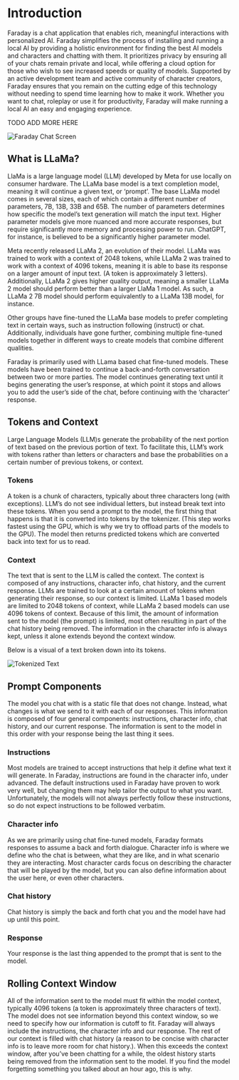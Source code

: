 # Introduction

Faraday is a chat application that enables rich, meaningful interactions with personalized AI. Faraday simplifies the process of installing and running a local AI by providing a holistic environment for finding the best AI models and characters and chatting with them. It prioritizes privacy by ensuring all of your chats remain private and local, while offering a cloud option for those who wish to see increased speeds or quality of models. Supported by an active development team and active community of character creators, Faraday ensures that you remain on the cutting edge of this technology without needing to spend time learning how to make it work. Whether you want to chat, roleplay or use it for productivity, Faraday will make running a local AI an easy and engaging experience.

TODO ADD MORE HERE

![Faraday Chat Screen](/images/Faraday_Chat_Screen.png)

## What is LLaMa?

LlaMa is a large language model (LLM) developed by Meta for use locally on consumer hardware. The LLaMa base model is a text completion model, meaning it will continue a given text, or ‘prompt’. The base LLaMa model comes in several sizes, each of which contain a different number of parameters, 7B, 13B, 33B and 65B. The number of parameters determines how specific the model’s text generation will match the input text. Higher parameter models give more nuanced and more accurate responses, but require significantly more memory and processing power to run. ChatGPT, for instance, is believed to be a significantly higher parameter model.

Meta recently released LLaMa 2, an evolution of their model. LLaMa was trained to work with a context of 2048 tokens, while LLaMa 2 was trained to work with a context of 4096 tokens, meaning it is able to base its response on a larger amount of input text. (A token is approximately 3 letters). Additionally, LLaMa 2 gives higher quality output, meaning a smaller LLaMa 2 model should perform better than a larger LlaMa 1 model. As such, a LLaMa 2 7B model should perform equivalently to a LLaMa 13B model, for instance.

Other groups have fine-tuned the LLaMa base models to prefer completing text in certain ways, such as instruction following (instruct) or chat. Additionally, individuals have gone further, combining multiple fine-tuned models together in different ways to create models that combine different qualities.

Faraday is primarily used with LLama based chat fine-tuned models. These models have been trained to continue a back-and-forth conversation between two or more parties. The model continues generating text until it begins generating the user’s response, at which point it stops and allows you to add the user’s side of the chat, before continuing with the ‘character’ response.

## Tokens and Context

Large Language Models (LLM)s generate the probability of the next portion of text based on the previous portion of text. To facilitate this, LLM’s work with tokens rather than letters or characters and base the probabilities on a certain number of previous tokens, or context.

### Tokens

A token is a chunk of characters, typically about three characters long (with exceptions). LLM’s do not see individual letters, but instead break text into these tokens. When you send a prompt to the model, the first thing that happens is that it is converted into tokens by the tokenizer. (This step works fastest using the GPU, which is why we try to offload parts of the models to the GPU). The model then returns predicted tokens which are converted back into text for us to read.

### Context

The text that is sent to the LLM is called the context. The context is composed of any instructions, character info, chat history, and the current response. LLMs are trained to look at a certain amount of tokens when generating their response, so our context is limited. LLaMa 1 based models are limited to 2048 tokens of context, while LLaMa 2 based models can use 4096 tokens of context. Because of this limit, the amount of information sent to the model (the prompt) is limited, most often resulting in part of the chat history being removed. The information in the character info is always kept, unless it alone extends beyond the context window.

Below is a visual of a text broken down into its tokens.

![Tokenized Text](/images/tokenized_text.png)

## Prompt Components

The model you chat with is a static file that does not change. Instead, what changes is what we send to it with each of our responses. This information is composed of four general components: instructions, character info, chat history, and our current response. The information is sent to the model in this order with your response being the last thing it sees.

### Instructions

Most models are trained to accept instructions that help it define what text it will generate. In Faraday, instructions are found in the character info, under advanced. The default instructions used in Faraday have proven to work very well, but changing them may help tailor the output to what you want. Unfortunately, the models will not always perfectly follow these instructions, so do not expect instructions to be followed verbatim.

### Character info

As we are primarily using chat fine-tuned models, Faraday formats responses to assume a back and forth dialogue. Character info is where we define who the chat is between, what they are like, and in what scenario they are interacting. Most character cards focus on describing the character that will be played by the model, but you can also define information about the user here, or even other characters.

### Chat history

Chat history is simply the back and forth chat you and the model have had up until this point.

### Response

Your response is the last thing appended to the prompt that is sent to the model.

## Rolling Context Window

All of the information sent to the model must fit within the model context, typically 4096 tokens (a token is approximately three characters of text). The model does not see information beyond this context window, so we need to specify how our information is cutoff to fit. Faraday will always include the instructions, the character info and our response. The rest of our context is filled with chat history (a reason to be concise with character info is to leave more room for chat history.). When this exceeds the context window, after you’ve been chatting for a while, the oldest history starts being removed from the information sent to the model. If you find the model forgetting something you talked about an hour ago, this is why.
